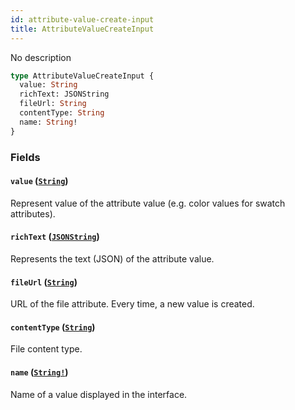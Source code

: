 ```yaml
---
id: attribute-value-create-input
title: AttributeValueCreateInput
---
```


No description

```graphql
type AttributeValueCreateInput {
  value: String
  richText: JSONString
  fileUrl: String
  contentType: String
  name: String!
}
```

### Fields

#### `value` ([`String`](../../../developer/api-reference/scalars/string))

Represent value of the attribute value (e.g. color values for swatch attributes).

#### `richText` ([`JSONString`](../../../developer/api-reference/scalars/json-string))

Represents the text (JSON) of the attribute value.

#### `fileUrl` ([`String`](../../../developer/api-reference/scalars/string))

URL of the file attribute. Every time, a new value is created.

#### `contentType` ([`String`](../../../developer/api-reference/scalars/string))

File content type.

#### `name` ([`String!`](../../../developer/api-reference/scalars/string))

Name of a value displayed in the interface.
